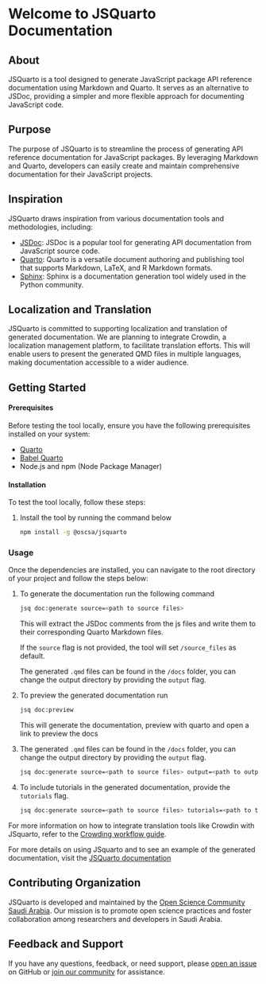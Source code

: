 
# Welcome to JSQuarto Documentation

## About
JSQuarto is a tool designed to generate JavaScript package API reference documentation using Markdown and Quarto. It serves as an alternative to JSDoc, providing a simpler and more flexible approach for documenting JavaScript code.

## Purpose
The purpose of JSQuarto is to streamline the process of generating API reference documentation for JavaScript packages. By leveraging Markdown and Quarto, developers can easily create and maintain comprehensive documentation for their JavaScript projects.

## Inspiration
JSQuarto draws inspiration from various documentation tools and methodologies, including:  </br> 

- [JSDoc](https://jsdoc.app/): JSDoc is a popular tool for generating API documentation from JavaScript source code. </br>
- [Quarto](https://quarto.org/): Quarto is a versatile document authoring and publishing tool that supports Markdown, LaTeX, and R Markdown formats. </br>
- [Sphinx](https://www.sphinx-doc.org/): Sphinx is a documentation generation tool widely used in the Python community. </br>

## Localization and Translation
JSQuarto is committed to supporting localization and translation of generated documentation. We are planning to integrate Crowdin, a localization management platform, to facilitate translation efforts. This will enable users to present the generated QMD files in multiple languages, making documentation accessible to a wider audience.

## Getting Started
#### Prerequisites

Before testing the tool locally, ensure you have the following prerequisites installed on your system:

-   [Quarto](https://quarto.org/)
-   [Babel Quarto](https://docs.ropensci.org/babelquarto/)
-   Node.js and npm (Node Package Manager)

#### Installation

To test the tool locally, follow these steps:

1. Install the tool by running the command below

    ```bash
    npm install -g @oscsa/jsquarto  
    ```

### Usage
Once the dependencies are installed, you can navigate to the root directory of your project and follow the steps below:

1. To generate the documentation run the following command

    ```bash
    jsq doc:generate source=<path to source files> 
    ```

    This will extract the JSDoc comments from the js files and write them to their corresponding Quarto Markdown files.

    If the `source` flag is not provided, the tool will set `/source_files` as default.

    The generated `.qmd` files can be found in the `/docs` folder, you can change the output directory by providing the `output` flag.

2. To preview the generated documentation run

    ```bash
    jsq doc:preview
    ```

    This will generate the documentation, preview with quarto and open a link to preview the docs

3. The generated `.qmd` files can be found in the `/docs` folder, you can change the output directory by providing the `output` flag.

    ```bash
    jsq doc:generate source=<path to source files> output=<path to output dir>
    ```
    
4. To include tutorials in the generated documentation, provide the `tutorials` flag.

    ```bash
    jsq doc:generate source=<path to source files> tutorials=<path to tutorials directory>
    ```

For more information on how to integrate translation tools like Crowdin with JSquarto, refer to the [Crowding workflow guide](https://jsquarto.netlify.app/chapters/tutorials/how_to/workflows#doc-generation-with-crowdin-translation).

For more details on using JSquarto and to see an example of the generated documentation, visit the [JSQuarto documentation](https://jsquarto.netlify.app/)

## Contributing Organization
JSQuarto is developed and maintained by the [Open Science Community Saudi Arabia](https://github.com/Open-Science-Community-Saudi-Arabia). Our mission is to promote open science practices and foster collaboration among researchers and developers in Saudi Arabia.

## Feedback and Support
If you have any questions, feedback, or need support, please [open an issue](https://github.com/Open-Science-Community-Saudi-Arabia/JSquarto/issues) on GitHub or [join our community](https://github.com/Open-Science-Community-Saudi-Arabia) for assistance.